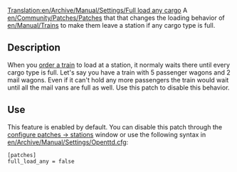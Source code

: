 [[Translation:en/Archive/Manual/Settings/Full load any cargo]]
A [[en/Community/Patches/Patches]] that that changes the loading behavior of [[en/Manual/Trains]] to make them leave a station if any cargo type is full. 

== Description ==
When you [[en/Manual/Orders|order a train]] to load at a station, it normaly waits there until every cargo type is full. Let's say you have a train with 5 passenger wagons and 2 mail wagons. Even if it can't hold any more passengers the train would wait until all the mail vans are full as well. Use this patch to disable this behavior.

== Use ==
This feature is enabled by default. You can disable this patch through the [[en/Archive/Manual/Settings/Configuring patches/Stations|configure patches -> stations]] window or use the following syntax in [[en/Archive/Manual/Settings/Openttd.cfg]]:
<pre>[patches]
full_load_any = false</pre>